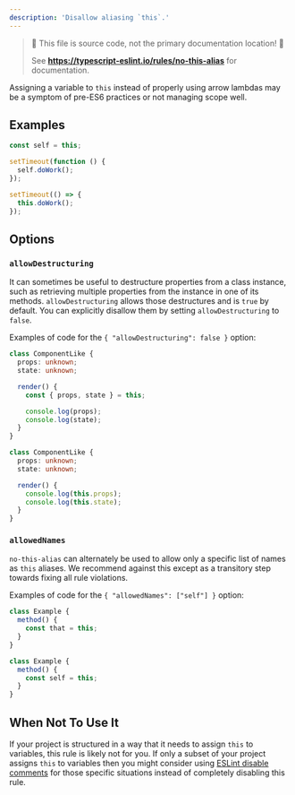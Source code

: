 ---
description: 'Disallow aliasing `this`.'
---


> 🛑 This file is source code, not the primary documentation location! 🛑
>
> See **https://typescript-eslint.io/rules/no-this-alias** for documentation.

Assigning a variable to `this` instead of properly using arrow lambdas may be a symptom of pre-ES6 practices
or not managing scope well.

## Examples

<Tabs>
<TabItem value="❌ Incorrect">

```ts
const self = this;

setTimeout(function () {
  self.doWork();
});
```

</TabItem>
<TabItem value="✅ Correct">

```ts
setTimeout(() => {
  this.doWork();
});
```

</TabItem>
</Tabs>

## Options

### `allowDestructuring`

It can sometimes be useful to destructure properties from a class instance, such as retrieving multiple properties from the instance in one of its methods.
`allowDestructuring` allows those destructures and is `true` by default.
You can explicitly disallow them by setting `allowDestructuring` to `false`.

Examples of code for the `{ "allowDestructuring": false }` option:

<Tabs>
<TabItem value="❌ Incorrect">

```ts option='{ "allowDestructuring": false }'
class ComponentLike {
  props: unknown;
  state: unknown;

  render() {
    const { props, state } = this;

    console.log(props);
    console.log(state);
  }
}
```

</TabItem>
<TabItem value="✅ Correct">

```ts option='{ "allowDestructuring": false }'
class ComponentLike {
  props: unknown;
  state: unknown;

  render() {
    console.log(this.props);
    console.log(this.state);
  }
}
```

</TabItem>
</Tabs>

### `allowedNames`

`no-this-alias` can alternately be used to allow only a specific list of names as `this` aliases.
We recommend against this except as a transitory step towards fixing all rule violations.

Examples of code for the `{ "allowedNames": ["self"] }` option:

<Tabs>
<TabItem value="❌ Incorrect">

```ts option='{ "allowedNames": ["self"] }'
class Example {
  method() {
    const that = this;
  }
}
```

</TabItem>
<TabItem value="✅ Correct">

```ts option='{ "allowedNames": ["self"] }'
class Example {
  method() {
    const self = this;
  }
}
```

</TabItem>
</Tabs>

## When Not To Use It

If your project is structured in a way that it needs to assign `this` to variables, this rule is likely not for you.
If only a subset of your project assigns `this` to variables then you might consider using [ESLint disable comments](https://eslint.org/docs/latest/use/configure/rules#using-configuration-comments-1) for those specific situations instead of completely disabling this rule.
